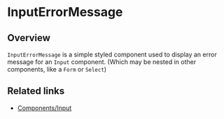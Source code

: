 

<Meta of={stories} />

# InputErrorMessage

## Overview

`InputErrorMessage` is a simple styled component used to display an error
message for an `Input` component. (Which may be nested in other components, like
a `Form` or `Select`)

## Related links

- [Components/Input](/docs/components-input--documentation)

<Canvas of={stories.Default} />
<Canvas of={stories.SlotLeft} />
<Canvas of={stories.SlotRight} />

